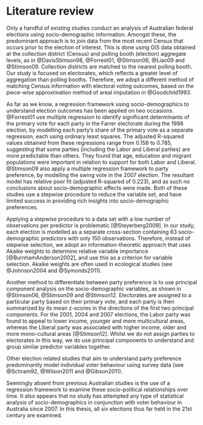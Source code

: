 # Literature review {#ch:litreview}

Only a handful of existing studies conduct an analysis of Australian federal elections using socio-demographic information. Amongst these, the predominant approach is to join data from the most recent Census that occurs prior to the election of interest. This is done using GIS data obtained at the collection district (Census) and polling booth (election) aggregate levels, as in @DavisStimson98, @Forrest01, @Stimson06, @Liao09 and @Stimson09. Collection districts are matched to the nearest polling booth. Our study is focused on electorates, which reflects a greater level of aggregation than polling booths. Therefore, we adopt a different method of matching Census information with electoral voting outcomes, based on the piece-wise approximation method of areal imputation in @Goodchild1993.

As far as we know, a regression framework using socio-demographics to understand election outcomes has been applied on two occasions. @Forrest01 use multiple regression to identify significant determinants of the primary vote for each party in the Farrer electorate during the 1998 election, by modelling each party's share of the primary vote as a separate regression, each using ordinary least squares. The adjusted R-squared values obtained from these regressions range from 0.158 to 0.785, suggesting that some parties (including the Labor and Liberal parties) are more predictable than others. They found that age, education and migrant populations were important in relation to support for both Labor and Liberal. @Stimson09 also apply a multiple regression framework to party preference, by modelling the swing vote in the 2007 election. The resultant model has relative poor fit (adjusted R-squared of 0.223), and as such no conclusions about socio-demographic effects were made. Both of these studies use a stepwise procedure to reduce the variable set, and have limited success in providing rich insights into socio-demographic preferences.

Applying a stepwise procedure to a data set with a low number of observations per predictor is problematic [@Steyerberg2009]. In our study, each election is modelled as a separate cross-section containing 63 socio-demographic predictors with only 150 observations. Therefore, instead of stepwise selection, we adopt an information-theoretic approach that uses Akaike weights to determine relative variable importance [@BurnhamAnderson2002], and use this as a criterion for variable selection. Akaike weights are often used in ecological studies (see @Johnson2004 and @Symonds2011).

Another method to differentiate between party preference is to use principal component analysis on the socio-demographic variables, as shown in @Stimson06, @Stimson09 and @Stimson12. Electorates are assigned to a particular party based on their primary vote, and each party is then summarized by its mean z-scores in the directions of the first two principal components. For the 2001, 2004 and 2007 elections, the Labor party was found to appeal to lower income, younger and more multicultural areas, whereas the Liberal party was associated with higher income, older and more mono-cultural areas [@Stimson12]. Whilst we do not assign parties to electorates in this way, we do use principal components to understand and group similar predictor variables together.

Other election related studies that aim to understand party preference predominantly model individual voter behaviour using survey data (see @Schram92, @Wilson2011 and @Gibson2011).

Seemingly absent from previous Australian studies is the use of a regression framework to examine these socio-political relationships over time. It also appears that no study has attempted any type of statistical analysis of socio-demographics in conjunction with voter behaviour in Australia since 2007. In this thesis, all six elections thus far held in the 21st century are examined. 
